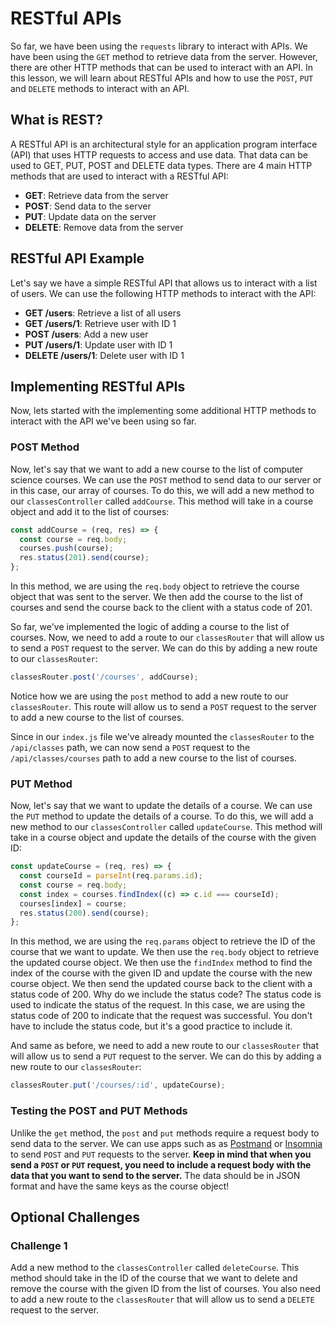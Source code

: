 # RESTful APIs

So far, we have been using the `requests` library to interact with APIs. We have been using the `GET` method to retrieve data from the server. However, there are other HTTP methods that can be used to interact with an API. In this lesson, we will learn about RESTful APIs and how to use the `POST`, `PUT` and `DELETE` methods to interact with an API.

## What is REST?

A RESTful API is an architectural style for an application program interface (API) that uses HTTP requests to access and use data. That data can be used to GET, PUT, POST and DELETE data types. There are 4 main HTTP methods that are used to interact with a RESTful API:

- **GET**: Retrieve data from the server
- **POST**: Send data to the server
- **PUT**: Update data on the server
- **DELETE**: Remove data from the server

## RESTful API Example

Let's say we have a simple RESTful API that allows us to interact with a list of users. We can use the following HTTP methods to interact with the API:

- **GET /users**: Retrieve a list of all users
- **GET /users/1**: Retrieve user with ID 1
- **POST /users**: Add a new user
- **PUT /users/1**: Update user with ID 1
- **DELETE /users/1**: Delete user with ID 1

## Implementing RESTful APIs

Now, lets started with the implementing some additional HTTP methods to interact with the API we've been using so far. 

### POST Method

Now, let's say that we want to add a new course to the list of computer science courses. We can use the `POST` method to send data to our server or in this case, our array of courses. To do this, we will add a new method to our `classesController` called `addCourse`. This method will take in a course object and add it to the list of courses: 

```javascript
const addCourse = (req, res) => {
  const course = req.body;
  courses.push(course);
  res.status(201).send(course);
};
``` 

In this method, we are using the `req.body` object to retrieve the course object that was sent to the server. We then add the course to the list of courses and send the course back to the client with a status code of 201.

So far, we've implemented the logic of adding a course to the list of courses. Now, we need to add a route to our `classesRouter` that will allow us to send a `POST` request to the server. We can do this by adding a new route to our `classesRouter`:

```javascript
classesRouter.post('/courses', addCourse);
```

Notice how we are using the `post` method to add a new route to our `classesRouter`. This route will allow us to send a `POST` request to the server to add a new course to the list of courses.

Since in our `index.js` file we've already mounted the `classesRouter` to the `/api/classes` path, we can now send a `POST` request to the `/api/classes/courses` path to add a new course to the list of courses.

### PUT Method

Now, let's say that we want to update the details of a course. We can use the `PUT` method to update the details of a course. To do this, we will add a new method to our `classesController` called `updateCourse`. This method will take in a course object and update the details of the course with the given ID:

```javascript
const updateCourse = (req, res) => {
  const courseId = parseInt(req.params.id);
  const course = req.body;
  const index = courses.findIndex((c) => c.id === courseId);
  courses[index] = course;
  res.status(200).send(course);
};
```

In this method, we are using the `req.params` object to retrieve the ID of the course that we want to update. We then use the `req.body` object to retrieve the updated course object. We then use the `findIndex` method to find the index of the course with the given ID and update the course with the new course object. We then send the updated course back to the client with a status code of 200. Why do we include the status code? The status code is used to indicate the status of the request. In this case, we are using the status code of 200 to indicate that the request was successful. You don't have to include the status code, but it's a good practice to include it.

And same as before, we need to add a new route to our `classesRouter` that will allow us to send a `PUT` request to the server. We can do this by adding a new route to our `classesRouter`:

```javascript
classesRouter.put('/courses/:id', updateCourse);
```

### Testing the POST and PUT Methods

Unlike the `get` method, the `post` and `put` methods require a request body to send data to the server. We can use apps such as as [Postmand](https://www.postman.com/) or [Insomnia](https://insomnia.rest/) to send `POST` and `PUT` requests to the server. **Keep in mind that when you send a `POST` or `PUT` request, you need to include a request body with the data that you want to send to the server.** The data should be in JSON format and have the same keys as the course object! 

## Optional Challenges

### Challenge 1

Add a new method to the `classesController` called `deleteCourse`. This method should take in the ID of the course that we want to delete and remove the course with the given ID from the list of courses. You also need to add a new route to the `classesRouter` that will allow us to send a `DELETE` request to the server.
